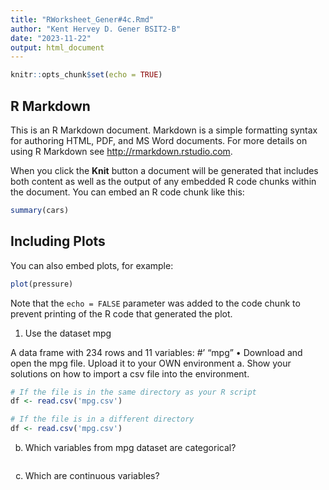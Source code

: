 ---
title: "RWorksheet_Gener#4c.Rmd"
author: "Kent Hervey D. Gener BSIT2-B"
date: "2023-11-22"
output: html_document
---

```{r setup, include=FALSE}
knitr::opts_chunk$set(echo = TRUE)
```

## R Markdown

This is an R Markdown document. Markdown is a simple formatting syntax for authoring HTML, PDF, and MS Word documents. For more details on using R Markdown see <http://rmarkdown.rstudio.com>.

When you click the **Knit** button a document will be generated that includes both content as well as the output of any embedded R code chunks within the document. You can embed an R code chunk like this:

```{r cars}
summary(cars)
```

## Including Plots

You can also embed plots, for example:

```{r pressure, echo=FALSE}
plot(pressure)
```

Note that the `echo = FALSE` parameter was added to the code chunk to prevent printing of the R code that generated the plot.

1. Use the dataset mpg

A data frame with 234 rows and 11 variables:
#’ \describe{
#’ \item{manufacturer}{manufacturer name}
#’ \item{model}{model name}
#’ \item{displ}{engine displacement, in litres}
#’ \item{year}{year of manufacture}
#’ \item{cyl}{number of cylinders}
#’ \item{trans}{type of transmission}
#’ \item{drv}{the type of drive train, where f = front-wheel drive, r = rear wheel drive, 4 = 4wd}
#’ \item{cty}{city miles per gallon}
#’ \item{hwy}{highway miles per gallon}
#’ \item{fl}{fuel type}
#’ \item{class}{"type" of car}
#’ }
"mpg"
• Download and open the mpg file. Upload it to your OWN environment
a. Show your solutions on how to import a csv file into the environment.
```{r}
# If the file is in the same directory as your R script
df <- read.csv('mpg.csv')

# If the file is in a different directory
df <- read.csv('mpg.csv')
```

b. Which variables from mpg dataset are categorical?
```{r}

```

c. Which are continuous variables?
```{r}

```

